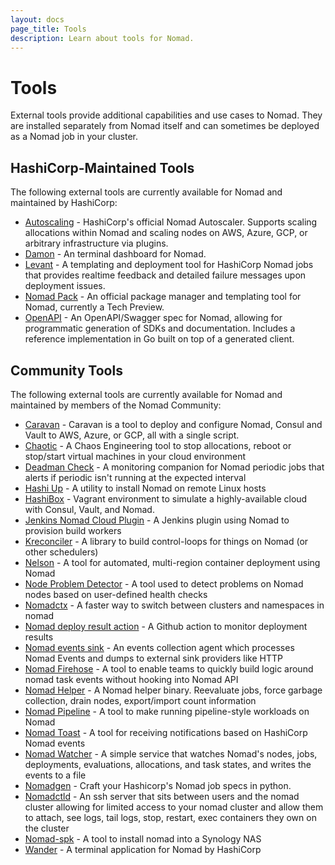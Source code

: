 ```yaml
---
layout: docs
page_title: Tools
description: Learn about tools for Nomad.
---
```


# Tools

External tools provide additional capabilities and use cases to Nomad. They are
installed separately from Nomad itself and can sometimes be deployed as a Nomad
job in your cluster.

## HashiCorp-Maintained Tools

The following external tools are currently available for Nomad and maintained by HashiCorp:

- [Autoscaling](/tools/autoscaling) - HashiCorp's official Nomad Autoscaler. Supports scaling allocations within Nomad and scaling nodes on AWS, Azure, GCP, or arbitrary infrastructure via plugins.
- [Damon](https://github.com/hashicorp/damon) - An terminal dashboard for Nomad.
- [Levant](https://github.com/hashicorp/levant) - A templating and deployment tool for HashiCorp Nomad jobs that provides realtime feedback and detailed failure messages upon deployment issues.
- [Nomad Pack](https://github.com/hashicorp/nomad-pack) - An official package manager and templating tool for Nomad, currently a Tech Preview.
- [OpenAPI](https://github.com/hashicorp/nomad-openapi) - An OpenAPI/Swagger spec for Nomad, allowing for programmatic generation of SDKs and documentation. Includes a reference implementation in Go built on top of a generated client.

## Community Tools

The following external tools are currently available for Nomad and maintained by members of the Nomad Community:

- [Caravan](https://caravanproject.io/) - Caravan is a tool to deploy and configure Nomad, Consul and Vault to AWS, Azure, or GCP, all with a single script.
- [Chaotic](https://github.com/ngine-io/chaotic) - A Chaos Engineering tool to stop allocations, reboot or stop/start virtual machines in your cloud environment
- [Deadman Check](https://github.com/sepulworld/deadman-check) - A monitoring companion for Nomad periodic jobs that alerts if periodic isn't running at the expected interval
- [Hashi Up](https://github.com/jsiebens/hashi-up) - A utility to install Nomad on remote Linux hosts
- [HashiBox](https://github.com/nunchistudio/hashibox) - Vagrant environment to simulate a highly-available cloud with Consul, Vault, and Nomad.
- [Jenkins Nomad Cloud Plugin](https://github.com/jenkinsci/nomad-plugin) - A Jenkins plugin using Nomad to provision build workers
- [Kreconciler](https://github.com/koyeb/kreconciler) - A library to build control-loops for things on Nomad (or other schedulers)
- [Nelson](https://getnelson.io/) - A tool for automated, multi-region container deployment using Nomad
- [Node Problem Detector](https://github.com/Roblox/nomad-node-problem-detector) - A tool used to detect problems on Nomad nodes based on user-defined health checks
- [Nomadctx](https://github.com/mr-karan/nomctx) - A faster way to switch between clusters and namespaces in nomad
- [Nomad deploy result action](https://github.com/let-sh/nomad-deploy-result-action) - A Github action to monitor deployment results
- [Nomad events sink](https://github.com/mr-karan/nomad-events-sink) - An events collection agent which processes Nomad Events and dumps to external sink providers like HTTP
- [Nomad Firehose](https://github.com/seatgeek/nomad-firehose) - A tool to enable teams to quickly build logic around nomad task events without hooking into Nomad API
- [Nomad Helper](https://github.com/seatgeek/nomad-helper) - A Nomad helper binary. Reevaluate jobs, force garbage collection, drain nodes, export/import count information
- [Nomad Pipeline](https://github.com/HyperBadger/nomad-pipeline) - A tool to make running pipeline-style workloads on Nomad
- [Nomad Toast](https://github.com/jrasell/nomad-toast) - A tool for receiving notifications based on HashiCorp Nomad events
- [Nomad Watcher](https://github.com/blalor/nomad-watcher) - A simple service that watches Nomad's nodes, jobs, deployments, evaluations, allocations, and task states, and writes the events to a file
- [Nomadgen](https://github.com/smintz/nomadgen) - Craft your Hashicorp's Nomad job specs in python.
- [Nomadctld](https://github.com/42wim/nomadctld) - An ssh server that sits between users and the nomad cluster allowing for limited access to your nomad cluster and allow them to attach, see logs, tail logs, stop, restart, exec containers they own on the cluster
- [Nomad-spk](https://github.com/numkem/nomad-spk) - A tool to install nomad into a Synology NAS
- [Wander](https://github.com/robinovitch61/wander) - A terminal application for Nomad by HashiCorp
